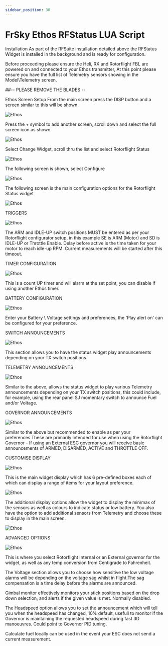 ```yaml
---
sidebar_position: 30
---
```


# FrSky Ethos RFStatus LUA Script

Installation
As part of the RFSuite installation detailed above the RFStatus Widget is installed in the background and is ready for configuration.

Before proceeding please ensure the Heli, RX and Rotorflight FBL are powered on and connected to your Ethos transmitter, At this point please ensure you have the full list of Telemetry sensors showing in the Model\Telemetry screen.

\##-- PLEASE REMOVE THE BLADES --

Ethos Screen Setup
From the main screen press the DISP button and a screen similar to this will be shown.

![Ethos](./img/ethos-status-1.jpg)

Press the + symbol to add another screen, scroll down and select the full screen icon as shown.

![Ethos](./img/ethos-status-2.jpg)

Select Change Widget, scroll thru the list and select Rotorflight Status

![Ethos](./img/ethos-status-4.jpg)

The following screen is shown, select Configure

![Ethos](./img/ethos-status-5.jpg)

The following screen is the main configuration options for the Rotorflight Status widget

![Ethos](./img/ethos-status-6.jpg)

TRIGGERS

![Ethos](./img/ethos-status-7.jpg)

The ARM and IDLE-UP switch positions MUST be entered as per your Rotorflight configurator setup, in this example SE is ARM (Motor) and SD is IDLE-UP or Throttle Enable. Delay before active is the time taken for your motor to reach idle-up RPM. Current measurements will be started after this timeout.

TIMER CONFIGURATION

![Ethos](./img/ethos-status-8.jpg)

This is a count UP timer and will alarm at the set point, you can disable if using another Ethos timer.

BATTERY CONFIGURATION

![Ethos](./img/ethos-status-9.jpg)

Enter your Battery \ Voltage settings and preferences, the 'Play alert on' can be configured for your preference.

SWITCH ANNOUNCEMENTS

![Ethos](./img/ethos-status-10.jpg)

This section allows you to have the status widget play announcements depending on your TX switch positions.

TELEMETRY ANNOUNCEMENTS

![Ethos](./img/ethos-status-11.jpg)

Similar to the above, allows the status widget to play various Telemetry announcements depending on your TX switch positions, this could include, for example, using the rear panel SJ momentary switch to announce Fuel and/or Voltage.

GOVERNOR ANNOUNCEMENTS

![Ethos](./img/ethos-status-12.jpg)

Similar to the above but recommended to enable as per your preferences.These are primarily intended for use when using the Rotorflight Governor - If using an External ESC governor you will receive basic announcements of ARMED, DISARMED, ACTIVE and THROTTLE OFF.

CUSTOMISE DISPLAY

![Ethos](./img/ethos-status-13.jpg)

This is the main widget display which has 6 pre-defined boxes each of which can display a range of items for your layout preference.

![Ethos](./img/ethos-status-14.jpg)

The additional display options allow the widget to display the min\max of the sensors as well as colours to indicate status or low battery. You also have the option to add additional sensors from Telemetry and choose these to display in the main screen.

![Ethos](./img/ethos-status-15.jpg)

ADVANCED OPTIONS

![Ethos](./img/ethos-status-16.jpg)

This is where you select Rotorflight Internal or an External governor for the widget, as well as any temp conversion from Centigrade to Fahrenheit.

The Voltage section allows you to choose how sensitive the low voltage alarms will be depending on the voltage sag whilst in flight.The sag compensation is a time delay before the alarms are announced.

Gimbal monitor effectively monitors your stick positions based on the drop down selection, and alerts if the given value is met. Normally disabled.

The Headspeed option allows you to set the announcement which will tell you when the headspeed has changed, 10% default, usefull to monitor if the Governor is maintaining the requested headspeed during fast 3D manoeuvres. Could point to Governor PID tuning.

Calculate fuel locally can be used in the event your ESC does not send a current measurement.
